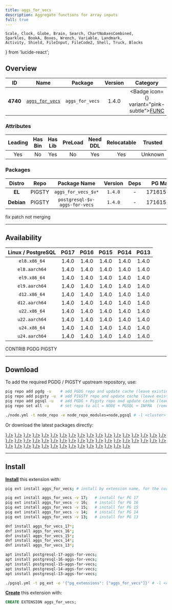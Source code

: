 ```yaml
---
title: aggs_for_vecs
description: Aggregate functions for array inputs
full: true
---
```


    Scale, Clock, Globe, Brain, Search, ChartNoAxesCombined,
    Sparkles, BookA, Boxes, Wrench, Variable, Landmark,
    Activity, Shield, FileInput, FileCode2, Shell, Truck, Blocks
} from 'lucide-react';

## Overview

| <TooltipIconButton tooltip="Extension unique identifier" side="top">ID</TooltipIconButton> | <TooltipIconButton tooltip="Extension name" side="top">Name</TooltipIconButton> | <TooltipIconButton tooltip="Package name for installation" side="top">Package</TooltipIconButton> | <TooltipIconButton tooltip="Latest available extension version" side="top">Version</TooltipIconButton> | <TooltipIconButton tooltip="Extension category" side="top">Category</TooltipIconButton> | <TooltipIconButton tooltip="Open source license" side="top">License</TooltipIconButton> | <TooltipIconButton tooltip="Programming language" side="top">Lang</TooltipIconButton> |
|:--------:|:--------:|:----------:|:--------------:|:---------------------------------------:|:------------------------------------------------------:|:----:|
| **4740** | [`aggs_for_vecs`](https://github.com/pjungwir/aggs_for_vecs) | `aggs_for_vecs` | 1.4.0 | <Badge icon={<Variable />} variant="pink-subtle"><a href="/ext/func" className="no-underline">FUNC</a></Badge> | <a href="/ext/list/license#mit" className="no-underline"><Badge icon={<Scale />} variant="blue-subtle">MIT</Badge></a> | <a href="/ext/list/lang#c"><Badge icon={<FileCode2 />} variant="blue-subtle">C</Badge></a> |

### Attributes

| <TooltipIconButton tooltip="The Primary Leading extension in the Package" side="top">Leading</TooltipIconButton> | <TooltipIconButton tooltip="Contains binary utils" side="top">Has Bin</TooltipIconButton> | <TooltipIconButton tooltip="Contains .so shared library files" side="top">Has Lib</TooltipIconButton> | <TooltipIconButton tooltip="Requires preloading via shared_preload_libraries" side="top">PreLoad</TooltipIconButton> | <TooltipIconButton tooltip="Requires CREATE EXTENSION DDL command" side="top">Need DDL</TooltipIconButton> | <TooltipIconButton tooltip="Can be installed in any schema" side="top">Relocatable</TooltipIconButton> | <TooltipIconButton tooltip="Can be created by non-superuser" side="top">Trusted</TooltipIconButton> | <TooltipIconButton tooltip="Schemas used by this extension" side="top">Schemas</TooltipIconButton> |
|:-------:|:-------:|:-------:|:-------:|:--------:|:-----------:|:-------:|:-------:|
| Yes | No | Yes | No | Yes | Yes | Unknown | - |

### Packages

| <TooltipIconButton tooltip="Linux distribution family, EL or Debian" side="top">Distro</TooltipIconButton> | <TooltipIconButton tooltip="Package repository" side="top">Repo</TooltipIconButton> | <TooltipIconButton tooltip="The RPM/DEB Package Name Pattern (replace $v with real pg major)" side="top">Package Name</TooltipIconButton> | <TooltipIconButton tooltip="Latest package version" side="top">Version</TooltipIconButton> | <TooltipIconButton tooltip="RPM/DEB Package dependencies" side="top">Deps</TooltipIconButton> | <TooltipIconButton tooltip="Available in these PostgreSQL Major Versions" side="top">PG Major</TooltipIconButton> |
|:----------:|:--------:|:------------------------:|:-----------:|:------------:|:------------------:|
|   **EL**   | <Badge variant="amber-subtle"><span className="font-bold">PIGSTY</span></Badge> | `aggs_for_vecs_$v*` | `1.4.0` | - | <Badge variant="green-subtle">17</Badge><Badge variant="green-subtle">16</Badge><Badge variant="green-subtle">15</Badge><Badge variant="green-subtle">14</Badge><Badge variant="green-subtle">13</Badge> |
| **Debian** | <Badge variant="amber-subtle"><span className="font-bold">PIGSTY</span></Badge> | `postgresql-$v-aggs-for-vecs` | `1.4.0` | - | <Badge variant="green-subtle">17</Badge><Badge variant="green-subtle">16</Badge><Badge variant="green-subtle">15</Badge><Badge variant="green-subtle">14</Badge><Badge variant="green-subtle">13</Badge> |


<Callout title="Comments" type="info">
    fix patch not merging
</Callout>


------

## Availability

| <TooltipIconButton tooltip="Linux Distro Arch / PostgreSQL Major Version" side="top">Linux / PostgreSQL </TooltipIconButton> | **PG17** | **PG16** | **PG15** | **PG14** | **PG13** |
|:-----:|:-----:|:-----:|:-----:|:-----:|:-----:|
| `el8.x86_64` | <Badge variant="amber-subtle">1.4.0</Badge> | <Badge variant="amber-subtle">1.4.0</Badge> | <Badge variant="amber-subtle">1.4.0</Badge> | <Badge variant="amber-subtle">1.4.0</Badge> | <Badge variant="amber-subtle">1.4.0</Badge> |
| `el8.aarch64` | <Badge variant="amber-subtle">1.4.0</Badge> | <Badge variant="amber-subtle">1.4.0</Badge> | <Badge variant="amber-subtle">1.4.0</Badge> | <Badge variant="amber-subtle">1.4.0</Badge> | <Badge variant="amber-subtle">1.4.0</Badge> |
| `el9.x86_64` | <Badge variant="amber-subtle">1.4.0</Badge> | <Badge variant="amber-subtle">1.4.0</Badge> | <Badge variant="amber-subtle">1.4.0</Badge> | <Badge variant="amber-subtle">1.4.0</Badge> | <Badge variant="amber-subtle">1.4.0</Badge> |
| `el9.aarch64` | <Badge variant="amber-subtle">1.4.0</Badge> | <Badge variant="amber-subtle">1.4.0</Badge> | <Badge variant="amber-subtle">1.4.0</Badge> | <Badge variant="amber-subtle">1.4.0</Badge> | <Badge variant="amber-subtle">1.4.0</Badge> |
| `d12.x86_64` | <Badge variant="amber-subtle">1.4.0</Badge> | <Badge variant="amber-subtle">1.4.0</Badge> | <Badge variant="amber-subtle">1.4.0</Badge> | <Badge variant="amber-subtle">1.4.0</Badge> | <Badge variant="amber-subtle">1.4.0</Badge> |
| `d12.aarch64` | <Badge variant="amber-subtle">1.4.0</Badge> | <Badge variant="amber-subtle">1.4.0</Badge> | <Badge variant="amber-subtle">1.4.0</Badge> | <Badge variant="amber-subtle">1.4.0</Badge> | <Badge variant="amber-subtle">1.4.0</Badge> |
| `u22.x86_64` | <Badge variant="amber-subtle">1.4.0</Badge> | <Badge variant="amber-subtle">1.4.0</Badge> | <Badge variant="amber-subtle">1.4.0</Badge> | <Badge variant="amber-subtle">1.4.0</Badge> | <Badge variant="amber-subtle">1.4.0</Badge> |
| `u22.aarch64` | <Badge variant="amber-subtle">1.4.0</Badge> | <Badge variant="amber-subtle">1.4.0</Badge> | <Badge variant="amber-subtle">1.4.0</Badge> | <Badge variant="amber-subtle">1.4.0</Badge> | <Badge variant="amber-subtle">1.4.0</Badge> |
| `u24.x86_64` | <Badge variant="amber-subtle">1.4.0</Badge> | <Badge variant="amber-subtle">1.4.0</Badge> | <Badge variant="amber-subtle">1.4.0</Badge> | <Badge variant="amber-subtle">1.4.0</Badge> | <Badge variant="amber-subtle">1.4.0</Badge> |
| `u24.aarch64` | <Badge variant="amber-subtle">1.4.0</Badge> | <Badge variant="amber-subtle">1.4.0</Badge> | <Badge variant="amber-subtle">1.4.0</Badge> | <Badge variant="amber-subtle">1.4.0</Badge> | <Badge variant="amber-subtle">1.4.0</Badge> |

<Badge variant="green-subtle"><span className="font-black">CONTRIB</span></Badge> <Badge variant="blue-subtle"><span className="font-black">PGDG</span></Badge> <Badge variant="amber-subtle"><span className="font-black">PIGSTY</span></Badge>

------

## Download

To add the required PGDG / PIGSTY upstream repository, use:

```bash tab="pig"
pig repo add pgdg -u    # add PGDG repo and update cache (leave existing repos)
pig repo add pigsty -u  # add PIGSTY repo and update cache (leave existing repos)
pig repo add pgsql -u   # add PGDG + Pigsty repo and update cache (leave existing repos)
pig repo set all -u     # set repo to all = NODE + PGSQL + INFRA  (remove existing repos)
```
```bash tab="pigsty"
./node.yml -t node_repo -e node_repo_modules=node,pgsql # -l <cluster>
```

Or download the latest packages directly:

<Files>
    <Folder name="el8.x86_64">
        <a href="https://repo.pigsty.io/yum/pgsql/el8.x86_64/aggs_for_vecs_17-1.4.0-1PIGSTY.el8.x86_64.rpm"><File name="aggs_for_vecs_17-1.4.0-1PIGSTY.el8.x86_64.rpm" icon={<Package className="text-emerald-500" />} /></a>
        <a href="https://repo.pigsty.io/yum/pgsql/el8.x86_64/aggs_for_vecs_16-1.4.0-1PIGSTY.el8.x86_64.rpm"><File name="aggs_for_vecs_16-1.4.0-1PIGSTY.el8.x86_64.rpm" icon={<Package className="text-emerald-500" />} /></a>
        <a href="https://repo.pigsty.io/yum/pgsql/el8.x86_64/aggs_for_vecs_15-1.4.0-1PIGSTY.el8.x86_64.rpm"><File name="aggs_for_vecs_15-1.4.0-1PIGSTY.el8.x86_64.rpm" icon={<Package className="text-emerald-500" />} /></a>
        <a href="https://repo.pigsty.io/yum/pgsql/el8.x86_64/aggs_for_vecs_14-1.4.0-1PIGSTY.el8.x86_64.rpm"><File name="aggs_for_vecs_14-1.4.0-1PIGSTY.el8.x86_64.rpm" icon={<Package className="text-emerald-500" />} /></a>
        <a href="https://repo.pigsty.io/yum/pgsql/el8.x86_64/aggs_for_vecs_13-1.4.0-1PIGSTY.el8.x86_64.rpm"><File name="aggs_for_vecs_13-1.4.0-1PIGSTY.el8.x86_64.rpm" icon={<Package className="text-emerald-500" />} /></a>
    </Folder>
    <Folder name="el8.aarch64">
        <a href="https://repo.pigsty.io/yum/pgsql/el8.aarch64/aggs_for_vecs_17-1.4.0-1PIGSTY.el8.aarch64.rpm"><File name="aggs_for_vecs_17-1.4.0-1PIGSTY.el8.aarch64.rpm" icon={<Package className="text-orange-500" />} /></a>
        <a href="https://repo.pigsty.io/yum/pgsql/el8.aarch64/aggs_for_vecs_16-1.4.0-1PIGSTY.el8.aarch64.rpm"><File name="aggs_for_vecs_16-1.4.0-1PIGSTY.el8.aarch64.rpm" icon={<Package className="text-orange-500" />} /></a>
        <a href="https://repo.pigsty.io/yum/pgsql/el8.aarch64/aggs_for_vecs_15-1.4.0-1PIGSTY.el8.aarch64.rpm"><File name="aggs_for_vecs_15-1.4.0-1PIGSTY.el8.aarch64.rpm" icon={<Package className="text-orange-500" />} /></a>
        <a href="https://repo.pigsty.io/yum/pgsql/el8.aarch64/aggs_for_vecs_14-1.4.0-1PIGSTY.el8.aarch64.rpm"><File name="aggs_for_vecs_14-1.4.0-1PIGSTY.el8.aarch64.rpm" icon={<Package className="text-orange-500" />} /></a>
        <a href="https://repo.pigsty.io/yum/pgsql/el8.aarch64/aggs_for_vecs_13-1.4.0-1PIGSTY.el8.aarch64.rpm"><File name="aggs_for_vecs_13-1.4.0-1PIGSTY.el8.aarch64.rpm" icon={<Package className="text-orange-500" />} /></a>
    </Folder>
    <Folder name="el9.x86_64">
        <a href="https://repo.pigsty.io/yum/pgsql/el9.x86_64/aggs_for_vecs_17-1.4.0-1PIGSTY.el9.x86_64.rpm"><File name="aggs_for_vecs_17-1.4.0-1PIGSTY.el9.x86_64.rpm" icon={<Package className="text-emerald-500" />} /></a>
        <a href="https://repo.pigsty.io/yum/pgsql/el9.x86_64/aggs_for_vecs_16-1.4.0-1PIGSTY.el9.x86_64.rpm"><File name="aggs_for_vecs_16-1.4.0-1PIGSTY.el9.x86_64.rpm" icon={<Package className="text-emerald-500" />} /></a>
        <a href="https://repo.pigsty.io/yum/pgsql/el9.x86_64/aggs_for_vecs_15-1.4.0-1PIGSTY.el9.x86_64.rpm"><File name="aggs_for_vecs_15-1.4.0-1PIGSTY.el9.x86_64.rpm" icon={<Package className="text-emerald-500" />} /></a>
        <a href="https://repo.pigsty.io/yum/pgsql/el9.x86_64/aggs_for_vecs_14-1.4.0-1PIGSTY.el9.x86_64.rpm"><File name="aggs_for_vecs_14-1.4.0-1PIGSTY.el9.x86_64.rpm" icon={<Package className="text-emerald-500" />} /></a>
        <a href="https://repo.pigsty.io/yum/pgsql/el9.x86_64/aggs_for_vecs_13-1.4.0-1PIGSTY.el9.x86_64.rpm"><File name="aggs_for_vecs_13-1.4.0-1PIGSTY.el9.x86_64.rpm" icon={<Package className="text-emerald-500" />} /></a>
    </Folder>
    <Folder name="el9.aarch64">
        <a href="https://repo.pigsty.io/yum/pgsql/el9.aarch64/aggs_for_vecs_17-1.4.0-1PIGSTY.el9.aarch64.rpm"><File name="aggs_for_vecs_17-1.4.0-1PIGSTY.el9.aarch64.rpm" icon={<Package className="text-orange-500" />} /></a>
        <a href="https://repo.pigsty.io/yum/pgsql/el9.aarch64/aggs_for_vecs_16-1.4.0-1PIGSTY.el9.aarch64.rpm"><File name="aggs_for_vecs_16-1.4.0-1PIGSTY.el9.aarch64.rpm" icon={<Package className="text-orange-500" />} /></a>
        <a href="https://repo.pigsty.io/yum/pgsql/el9.aarch64/aggs_for_vecs_15-1.4.0-1PIGSTY.el9.aarch64.rpm"><File name="aggs_for_vecs_15-1.4.0-1PIGSTY.el9.aarch64.rpm" icon={<Package className="text-orange-500" />} /></a>
        <a href="https://repo.pigsty.io/yum/pgsql/el9.aarch64/aggs_for_vecs_14-1.4.0-1PIGSTY.el9.aarch64.rpm"><File name="aggs_for_vecs_14-1.4.0-1PIGSTY.el9.aarch64.rpm" icon={<Package className="text-orange-500" />} /></a>
        <a href="https://repo.pigsty.io/yum/pgsql/el9.aarch64/aggs_for_vecs_13-1.4.0-1PIGSTY.el9.aarch64.rpm"><File name="aggs_for_vecs_13-1.4.0-1PIGSTY.el9.aarch64.rpm" icon={<Package className="text-orange-500" />} /></a>
    </Folder>
    <Folder name="d12.x86_64">
        <a href="https://repo.pigsty.io/apt/pgsql/bookworm/pool/main/a/aggs-for-vecs/postgresql-17-aggs-for-vecs_1.4.0-1PIGSTY~bookworm_amd64.deb"><File name="postgresql-17-aggs-for-vecs_1.4.0-1PIGSTY~bookworm_amd64.deb" icon={<Box className="text-emerald-500" />} /></a>
        <a href="https://repo.pigsty.io/apt/pgsql/bookworm/pool/main/a/aggs-for-vecs/postgresql-16-aggs-for-vecs_1.4.0-1PIGSTY~bookworm_amd64.deb"><File name="postgresql-16-aggs-for-vecs_1.4.0-1PIGSTY~bookworm_amd64.deb" icon={<Box className="text-emerald-500" />} /></a>
        <a href="https://repo.pigsty.io/apt/pgsql/bookworm/pool/main/a/aggs-for-vecs/postgresql-15-aggs-for-vecs_1.4.0-1PIGSTY~bookworm_amd64.deb"><File name="postgresql-15-aggs-for-vecs_1.4.0-1PIGSTY~bookworm_amd64.deb" icon={<Box className="text-emerald-500" />} /></a>
        <a href="https://repo.pigsty.io/apt/pgsql/bookworm/pool/main/a/aggs-for-vecs/postgresql-14-aggs-for-vecs_1.4.0-1PIGSTY~bookworm_amd64.deb"><File name="postgresql-14-aggs-for-vecs_1.4.0-1PIGSTY~bookworm_amd64.deb" icon={<Box className="text-emerald-500" />} /></a>
        <a href="https://repo.pigsty.io/apt/pgsql/bookworm/pool/main/a/aggs-for-vecs/postgresql-13-aggs-for-vecs_1.4.0-1PIGSTY~bookworm_amd64.deb"><File name="postgresql-13-aggs-for-vecs_1.4.0-1PIGSTY~bookworm_amd64.deb" icon={<Box className="text-emerald-500" />} /></a>
    </Folder>
    <Folder name="d12.aarch64">
        <a href="https://repo.pigsty.io/apt/pgsql/bookworm/pool/main/a/aggs-for-vecs/postgresql-17-aggs-for-vecs_1.4.0-1PIGSTY~bookworm_arm64.deb"><File name="postgresql-17-aggs-for-vecs_1.4.0-1PIGSTY~bookworm_arm64.deb" icon={<Box className="text-orange-500" />} /></a>
        <a href="https://repo.pigsty.io/apt/pgsql/bookworm/pool/main/a/aggs-for-vecs/postgresql-16-aggs-for-vecs_1.4.0-1PIGSTY~bookworm_arm64.deb"><File name="postgresql-16-aggs-for-vecs_1.4.0-1PIGSTY~bookworm_arm64.deb" icon={<Box className="text-orange-500" />} /></a>
        <a href="https://repo.pigsty.io/apt/pgsql/bookworm/pool/main/a/aggs-for-vecs/postgresql-15-aggs-for-vecs_1.4.0-1PIGSTY~bookworm_arm64.deb"><File name="postgresql-15-aggs-for-vecs_1.4.0-1PIGSTY~bookworm_arm64.deb" icon={<Box className="text-orange-500" />} /></a>
        <a href="https://repo.pigsty.io/apt/pgsql/bookworm/pool/main/a/aggs-for-vecs/postgresql-14-aggs-for-vecs_1.4.0-1PIGSTY~bookworm_arm64.deb"><File name="postgresql-14-aggs-for-vecs_1.4.0-1PIGSTY~bookworm_arm64.deb" icon={<Box className="text-orange-500" />} /></a>
        <a href="https://repo.pigsty.io/apt/pgsql/bookworm/pool/main/a/aggs-for-vecs/postgresql-13-aggs-for-vecs_1.4.0-1PIGSTY~bookworm_arm64.deb"><File name="postgresql-13-aggs-for-vecs_1.4.0-1PIGSTY~bookworm_arm64.deb" icon={<Box className="text-orange-500" />} /></a>
    </Folder>
    <Folder name="u22.x86_64">
        <a href="https://repo.pigsty.io/apt/pgsql/jammy/pool/main/a/aggs-for-vecs/postgresql-17-aggs-for-vecs_1.4.0-1PIGSTY~jammy_amd64.deb"><File name="postgresql-17-aggs-for-vecs_1.4.0-1PIGSTY~jammy_amd64.deb" icon={<Box className="text-emerald-500" />} /></a>
        <a href="https://repo.pigsty.io/apt/pgsql/jammy/pool/main/a/aggs-for-vecs/postgresql-16-aggs-for-vecs_1.4.0-1PIGSTY~jammy_amd64.deb"><File name="postgresql-16-aggs-for-vecs_1.4.0-1PIGSTY~jammy_amd64.deb" icon={<Box className="text-emerald-500" />} /></a>
        <a href="https://repo.pigsty.io/apt/pgsql/jammy/pool/main/a/aggs-for-vecs/postgresql-15-aggs-for-vecs_1.4.0-1PIGSTY~jammy_amd64.deb"><File name="postgresql-15-aggs-for-vecs_1.4.0-1PIGSTY~jammy_amd64.deb" icon={<Box className="text-emerald-500" />} /></a>
        <a href="https://repo.pigsty.io/apt/pgsql/jammy/pool/main/a/aggs-for-vecs/postgresql-14-aggs-for-vecs_1.4.0-1PIGSTY~jammy_amd64.deb"><File name="postgresql-14-aggs-for-vecs_1.4.0-1PIGSTY~jammy_amd64.deb" icon={<Box className="text-emerald-500" />} /></a>
        <a href="https://repo.pigsty.io/apt/pgsql/jammy/pool/main/a/aggs-for-vecs/postgresql-13-aggs-for-vecs_1.4.0-1PIGSTY~jammy_amd64.deb"><File name="postgresql-13-aggs-for-vecs_1.4.0-1PIGSTY~jammy_amd64.deb" icon={<Box className="text-emerald-500" />} /></a>
    </Folder>
    <Folder name="u22.aarch64">
        <a href="https://repo.pigsty.io/apt/pgsql/jammy/pool/main/a/aggs-for-vecs/postgresql-17-aggs-for-vecs_1.4.0-1PIGSTY~jammy_arm64.deb"><File name="postgresql-17-aggs-for-vecs_1.4.0-1PIGSTY~jammy_arm64.deb" icon={<Box className="text-orange-500" />} /></a>
        <a href="https://repo.pigsty.io/apt/pgsql/jammy/pool/main/a/aggs-for-vecs/postgresql-16-aggs-for-vecs_1.4.0-1PIGSTY~jammy_arm64.deb"><File name="postgresql-16-aggs-for-vecs_1.4.0-1PIGSTY~jammy_arm64.deb" icon={<Box className="text-orange-500" />} /></a>
        <a href="https://repo.pigsty.io/apt/pgsql/jammy/pool/main/a/aggs-for-vecs/postgresql-15-aggs-for-vecs_1.4.0-1PIGSTY~jammy_arm64.deb"><File name="postgresql-15-aggs-for-vecs_1.4.0-1PIGSTY~jammy_arm64.deb" icon={<Box className="text-orange-500" />} /></a>
        <a href="https://repo.pigsty.io/apt/pgsql/jammy/pool/main/a/aggs-for-vecs/postgresql-14-aggs-for-vecs_1.4.0-1PIGSTY~jammy_arm64.deb"><File name="postgresql-14-aggs-for-vecs_1.4.0-1PIGSTY~jammy_arm64.deb" icon={<Box className="text-orange-500" />} /></a>
        <a href="https://repo.pigsty.io/apt/pgsql/jammy/pool/main/a/aggs-for-vecs/postgresql-13-aggs-for-vecs_1.4.0-1PIGSTY~jammy_arm64.deb"><File name="postgresql-13-aggs-for-vecs_1.4.0-1PIGSTY~jammy_arm64.deb" icon={<Box className="text-orange-500" />} /></a>
    </Folder>
    <Folder name="u24.x86_64">
        <a href="https://repo.pigsty.io/apt/pgsql/noble/pool/main/a/aggs-for-vecs/postgresql-17-aggs-for-vecs_1.4.0-1PIGSTY~noble_amd64.deb"><File name="postgresql-17-aggs-for-vecs_1.4.0-1PIGSTY~noble_amd64.deb" icon={<Box className="text-emerald-500" />} /></a>
        <a href="https://repo.pigsty.io/apt/pgsql/noble/pool/main/a/aggs-for-vecs/postgresql-16-aggs-for-vecs_1.4.0-1PIGSTY~noble_amd64.deb"><File name="postgresql-16-aggs-for-vecs_1.4.0-1PIGSTY~noble_amd64.deb" icon={<Box className="text-emerald-500" />} /></a>
        <a href="https://repo.pigsty.io/apt/pgsql/noble/pool/main/a/aggs-for-vecs/postgresql-15-aggs-for-vecs_1.4.0-1PIGSTY~noble_amd64.deb"><File name="postgresql-15-aggs-for-vecs_1.4.0-1PIGSTY~noble_amd64.deb" icon={<Box className="text-emerald-500" />} /></a>
        <a href="https://repo.pigsty.io/apt/pgsql/noble/pool/main/a/aggs-for-vecs/postgresql-14-aggs-for-vecs_1.4.0-1PIGSTY~noble_amd64.deb"><File name="postgresql-14-aggs-for-vecs_1.4.0-1PIGSTY~noble_amd64.deb" icon={<Box className="text-emerald-500" />} /></a>
        <a href="https://repo.pigsty.io/apt/pgsql/noble/pool/main/a/aggs-for-vecs/postgresql-13-aggs-for-vecs_1.4.0-1PIGSTY~noble_amd64.deb"><File name="postgresql-13-aggs-for-vecs_1.4.0-1PIGSTY~noble_amd64.deb" icon={<Box className="text-emerald-500" />} /></a>
    </Folder>
    <Folder name="u24.aarch64">
        <a href="https://repo.pigsty.io/apt/pgsql/noble/pool/main/a/aggs-for-vecs/postgresql-17-aggs-for-vecs_1.4.0-1PIGSTY~noble_arm64.deb"><File name="postgresql-17-aggs-for-vecs_1.4.0-1PIGSTY~noble_arm64.deb" icon={<Box className="text-orange-500" />} /></a>
        <a href="https://repo.pigsty.io/apt/pgsql/noble/pool/main/a/aggs-for-vecs/postgresql-16-aggs-for-vecs_1.4.0-1PIGSTY~noble_arm64.deb"><File name="postgresql-16-aggs-for-vecs_1.4.0-1PIGSTY~noble_arm64.deb" icon={<Box className="text-orange-500" />} /></a>
        <a href="https://repo.pigsty.io/apt/pgsql/noble/pool/main/a/aggs-for-vecs/postgresql-15-aggs-for-vecs_1.4.0-1PIGSTY~noble_arm64.deb"><File name="postgresql-15-aggs-for-vecs_1.4.0-1PIGSTY~noble_arm64.deb" icon={<Box className="text-orange-500" />} /></a>
        <a href="https://repo.pigsty.io/apt/pgsql/noble/pool/main/a/aggs-for-vecs/postgresql-14-aggs-for-vecs_1.4.0-1PIGSTY~noble_arm64.deb"><File name="postgresql-14-aggs-for-vecs_1.4.0-1PIGSTY~noble_arm64.deb" icon={<Box className="text-orange-500" />} /></a>
        <a href="https://repo.pigsty.io/apt/pgsql/noble/pool/main/a/aggs-for-vecs/postgresql-13-aggs-for-vecs_1.4.0-1PIGSTY~noble_arm64.deb"><File name="postgresql-13-aggs-for-vecs_1.4.0-1PIGSTY~noble_arm64.deb" icon={<Box className="text-orange-500" />} /></a>
    </Folder>
</Files>

------

## Install

[**Install**](/docs/pgsql/extension/install) this extension with:

```bash tab="pig"
pig ext install aggs_for_vecs; # install by extension name, for the current active PG version

pig ext install aggs_for_vecs -v 17;   # install for PG 17
pig ext install aggs_for_vecs -v 16;   # install for PG 16
pig ext install aggs_for_vecs -v 15;   # install for PG 15
pig ext install aggs_for_vecs -v 14;   # install for PG 14
pig ext install aggs_for_vecs -v 13;   # install for PG 13
```
```bash tab="yum" 
dnf install aggs_for_vecs_17*;
dnf install aggs_for_vecs_16*;
dnf install aggs_for_vecs_15*;
dnf install aggs_for_vecs_14*;
dnf install aggs_for_vecs_13*;
```
```bash tab="apt" 
apt install postgresql-17-aggs-for-vecs;
apt install postgresql-16-aggs-for-vecs;
apt install postgresql-15-aggs-for-vecs;
apt install postgresql-14-aggs-for-vecs;
apt install postgresql-13-aggs-for-vecs;
```
```bash tab="ansible"
./pgsql.yml -t pg_ext -e '{"pg_extensions": ["aggs_for_vecs"]}' # -l <cls>
```

[**Create**](/docs/pgsql/extension/create) this extension with:

```sql
CREATE EXTENSION aggs_for_vecs;
```



